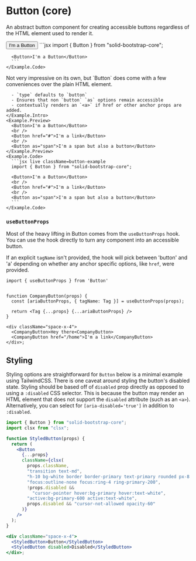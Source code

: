 
# Button (core)

<p className="lead">
  An abstract button component for creating accessible buttons regardless of the HTML
  element used to render it.
</p>

<div class="row gy-5 pt-3">

  <Example title="Basic Example">
    <Example.Preview>
      <Button>I'm a Button</Button>
    </Example.Preview>
    <Example.Code>
      ```jsx
      import { Button } from "solid-bootstrap-core";

      <Button>I'm a Button</Button>
      ```
    </Example.Code>
  </Example>

  <Example>
    <Example.Intro>
      Not very impressive on its own, but `Button` does come with a few conveniences
      over the plain HTML element.

      - `type` defaults to `button`
      - Ensures that non `button` `as` options remain accessible
      - contextually renders an `<a>` if href or other anchor props are added.
    </Example.Intro>
    <Example.Preview>
      <Button>I'm a Button</Button>
      <br />
      <Button href="#">I'm a link</Button>
      <br />
      <Button as="span">I'm a span but also a button</Button>
    </Example.Preview>
    <Example.Code>
      ```jsx live className=button-example
      import { Button } from "solid-bootstrap-core";

      <Button>I'm a Button</Button>
      <br />
      <Button href="#">I'm a link</Button>
      <br />
      <Button as="span">I'm a span but also a button</Button>
      ```
    </Example.Code>
  </Example>
</div>

  ### `useButtonProps`

  Most of the heavy lifting in Button comes from the `useButtonProps` hook. You
  can use the hook directly to turn any component into an accessible button.

  If an explicit `tagName` isn't provided, the hook will pick between 'button' and 'a'
  depending on whether any anchor specific options, like `href`, were provided.

  ```tsx
  import { useButtonProps } from 'Button'


  function CompanyButton(props) {
    const [ariaButtonProps, { tagName: Tag }] = useButtonProps(props);

    return <Tag {...props} {...ariaButtonProps} />
  }

  <div className="space-x-4">
    <CompanyButton>Hey there<CompanyButton>
    <CompanyButton href="/home">I'm a link</CompanyButton>
  </div>;
  ```

  ## Styling

  Styling options are straightforward for `Button` below is a minimal example using TailwindCSS.
  There is one caveat around styling the button's disabled state. Styling should be based off
  of `disabled` prop directly as opposed to using a `:disabled` CSS selector.
  This is because the button may render an HTML element that does not support
  the `disabled` attribute (such as an `<a>`). Alternatively, you can select for `[aria-disabled='true']`
  in addition to `:disabled`.

  ```jsx live
  import { Button } from "solid-bootstrap-core";
  import clsx from "clsx";

  function StyledButton(props) {
    return (
      <Button
        {...props}
        className={clsx(
          props.className,
          "transition text-md",
          "h-10 bg-white border border-primary text-primary rounded px-8 mt-4 appearance-none text-center whitespace-no-wrap",
          "focus:outline-none focus:ring-4 ring-primary-200",
          !props.disabled &&
            "cursor-pointer hover:bg-primary hover:text-white",
          "active:bg-primary-600 active:text-white",
          props.disabled && "cursor-not-allowed opacity-60"
        )}
      />
    );
  }

  <div className="space-x-4">
    <StyledButton>Button</StyledButton>
    <StyledButton disabled>Disabled</StyledButton>
  </div>;
  ```

